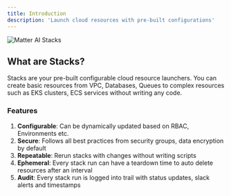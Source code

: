 ```yaml
---
title: Introduction
description: 'Launch cloud resources with pre-built configurations'
---
```


<img
  className="block"
  src="/images/website-stacks.png"
  alt="Matter AI Stacks"
/>

## What are Stacks?

Stacks are your pre-built configurable cloud resource launchers. You can create basic resources from VPC, Databases, Queues to complex resources such as EKS clusters, ECS services without writing any code.

### Features
1. **Configurable**: Can be dynamically updated based on RBAC, Environments etc.
2. **Secure**: Follows all best practices from security groups, data encryption by default
3. **Repeatable**: Rerun stacks with changes without writing scripts
4. **Ephemeral**: Every stack run can have a teardown time to auto delete resources after an interval
5. **Audit**: Every stack run is logged into trail with status updates, slack alerts and timestamps

